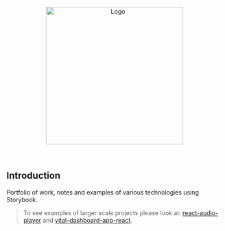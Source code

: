 
<Meta name="Introduction" title="Introduction" />

<p align="center">
  <a
    title="Github Repository"
    href="https://github.com/JonnyPickard/JonnyPickard.github.io"
  >
    <img src={logoText} alt="Logo" width="320px" />
  </a>
</p>

<br />

## Introduction

Portfolio of work, notes and examples of various technologies using Storybook.

> To see examples of larger scale projects please look at: [react-audio-player](https://github.com/JonnyPickard/react-audio-player) and [vital-dashboard-app-react](https://github.com/JonnyPickard/vital-dashboard-app-react).
